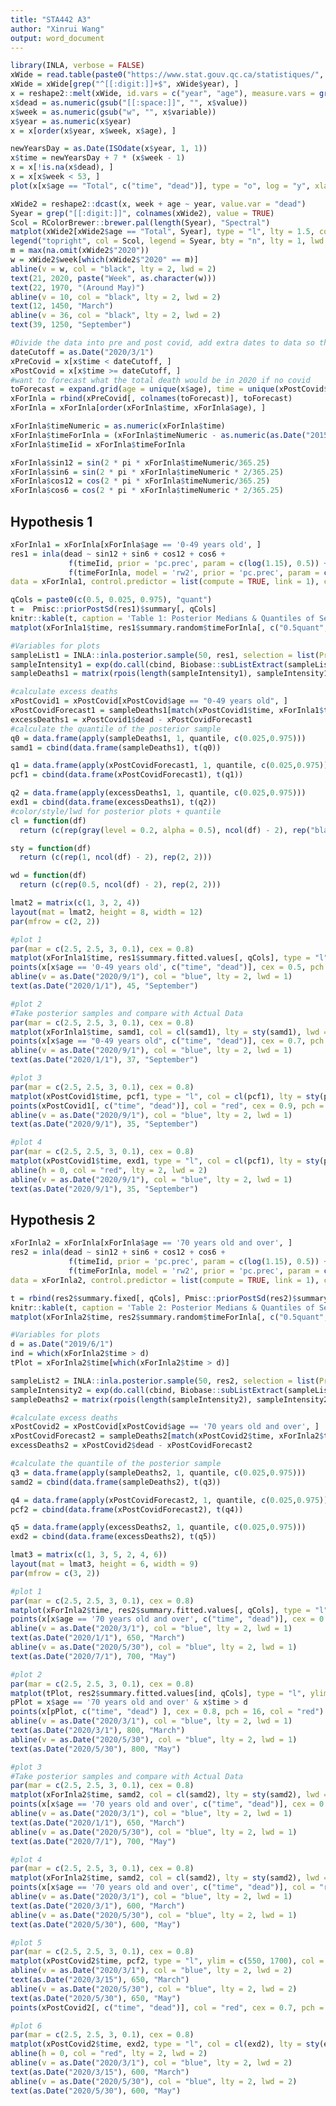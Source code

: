 ---
title: "STA442 A3"
author: "Xinrui Wang"
output: word_document
---  

```{r, cache=TRUE, message=FALSE}
library(INLA, verbose = FALSE)
xWide = read.table(paste0("https://www.stat.gouv.qc.ca/statistiques/", "population-demographie/deces-mortalite/", "WeeklyDeaths_QC_2010-2020_AgeGr.csv"), sep = ";", skip = 7, col.names = c("year", "junk", "age", paste0("w", 1:53)))
xWide = xWide[grep("^[[:digit:]]+$", xWide$year), ] 
x = reshape2::melt(xWide, id.vars = c("year", "age"), measure.vars = grep("^w[[:digit:]]+$", colnames(xWide)))
x$dead = as.numeric(gsub("[[:space:]]", "", x$value))
x$week = as.numeric(gsub("w", "", x$variable)) 
x$year = as.numeric(x$year) 
x = x[order(x$year, x$week, x$age), ]
```

```{r, fig.height = 4, fig.width = 7, fig.cap = 'Figure 2'}
newYearsDay = as.Date(ISOdate(x$year, 1, 1)) 
x$time = newYearsDay + 7 * (x$week - 1) 
x = x[!is.na(x$dead), ] 
x = x[x$week < 53, ]
plot(x[x$age == "Total", c("time", "dead")], type = "o", log = "y", xlab = "Year", ylab = "Total Death", main = "Plot of Total Death Over Time")
```

```{r, cache = TRUE, fig.height = 6, fig.width = 9, fig.cap = 'Figure 1'}
xWide2 = reshape2::dcast(x, week + age ~ year, value.var = "dead") 
Syear = grep("[[:digit:]]", colnames(xWide2), value = TRUE) 
Scol = RColorBrewer::brewer.pal(length(Syear), "Spectral") 
matplot(xWide2[xWide2$age == "Total", Syear], type = "l", lty = 1.5, col = Scol, xlab = "Week", ylab = "Total Death", main = "Total Death Over Time by Week and Year")
legend("topright", col = Scol, legend = Syear, bty = "n", lty = 1, lwd = 3)
m = max(na.omit(xWide2$"2020"))
w = xWide2$week[which(xWide2$"2020" == m)]
abline(v = w, col = "black", lty = 2, lwd = 2)
text(21, 2020, paste("Week", as.character(w)))
text(22, 1970, "(Around May)")
abline(v = 10, col = "black", lty = 2, lwd = 2)
text(12, 1450, "March")
abline(v = 36, col = "black", lty = 2, lwd = 2)
text(39, 1250, "September")
```

```{r}
#Divide the data into pre and post covid, add extra dates to data so that INLA will create forecasts
dateCutoff = as.Date("2020/3/1") 
xPreCovid = x[x$time < dateCutoff, ] 
xPostCovid = x[x$time >= dateCutoff, ] 
#want to forecast what the total death would be in 2020 if no covid
toForecast = expand.grid(age = unique(x$age), time = unique(xPostCovid$time), dead = NA) 
xForInla = rbind(xPreCovid[, colnames(toForecast)], toForecast) 
xForInla = xForInla[order(xForInla$time, xForInla$age), ]
```

```{r}
xForInla$timeNumeric = as.numeric(xForInla$time) 
xForInla$timeForInla = (xForInla$timeNumeric - as.numeric(as.Date("2015/1/1")))/365.25 
xForInla$timeIid = xForInla$timeForInla

xForInla$sin12 = sin(2 * pi * xForInla$timeNumeric/365.25) 
xForInla$sin6 = sin(2 * pi * xForInla$timeNumeric * 2/365.25) 
xForInla$cos12 = cos(2 * pi * xForInla$timeNumeric/365.25) 
xForInla$cos6 = cos(2 * pi * xForInla$timeNumeric * 2/365.25)
```
## Hypothesis 1
```{r, cache=TRUE}
xForInla1 = xForInla[xForInla$age == '0-49 years old', ] 
res1 = inla(dead ~ sin12 + sin6 + cos12 + cos6 + 
             f(timeIid, prior = 'pc.prec', param = c(log(1.15), 0.5)) +
             f(timeForInla, model = 'rw2', prior = 'pc.prec', param = c(0.05, 0.5)),
data = xForInla1, control.predictor = list(compute = TRUE, link = 1), control.compute = list(config = TRUE), family = 'poisson')
```

```{r, cache=TRUE, fig.height = 5, fig.width = 7, fig.cap = 'Figure 3'}
qCols = paste0(c(0.5, 0.025, 0.975), "quant") 
t =  Pmisc::priorPostSd(res1)$summary[, qCols]
knitr::kable(t, caption = 'Table 1: Posterior Medians & Quantiles of Seasonal Terms and SD', digit = 5)
matplot(xForInla1$time, res1$summary.random$timeForInla[, c("0.5quant", "0.975quant", "0.025quant")], type = "l", lty = c(1, 2, 2), col = "black", xlab = "Year", ylab = "", main = "Plot of Random Effect Without Seasonality")
```

```{r}
#Variables for plots
sampleList1 = INLA::inla.posterior.sample(50, res1, selection = list(Predictor = 0)) 
sampleIntensity1 = exp(do.call(cbind, Biobase::subListExtract(sampleList1, "latent"))) 
sampleDeaths1 = matrix(rpois(length(sampleIntensity1), sampleIntensity1), nrow(sampleIntensity1), ncol(sampleIntensity1))

#calculate excess deaths
xPostCovid1 = xPostCovid[xPostCovid$age == "0-49 years old", ]
xPostCovidForecast1 = sampleDeaths1[match(xPostCovid1$time, xForInla1$time), ] 
excessDeaths1 = xPostCovid1$dead - xPostCovidForecast1
#calculate the quantile of the posterior sample
q0 = data.frame(apply(sampleDeaths1, 1, quantile, c(0.025,0.975)))
samd1 = cbind(data.frame(sampleDeaths1), t(q0))

q1 = data.frame(apply(xPostCovidForecast1, 1, quantile, c(0.025,0.975)))
pcf1 = cbind(data.frame(xPostCovidForecast1), t(q1))

q2 = data.frame(apply(excessDeaths1, 1, quantile, c(0.025,0.975)))
exd1 = cbind(data.frame(excessDeaths1), t(q2))
#color/style/lwd for posterior plots + quantile
cl = function(df)
  return (c(rep(gray(level = 0.2, alpha = 0.5), ncol(df) - 2), rep("black", 2)))

sty = function(df)
  return (c(rep(1, ncol(df) - 2), rep(2, 2)))

wd = function(df)
  return (c(rep(0.5, ncol(df) - 2), rep(2, 2)))
```


```{r aGraph, cache=TRUE, fig.height = 8, fig.width = 11, fig.cap = 'Figure 4'}

lmat2 = matrix(c(1, 3, 2, 4))
layout(mat = lmat2, height = 8, width = 12)
par(mfrow = c(2, 2))

#plot 1 
par(mar = c(2.5, 2.5, 3, 0.1), cex = 0.8)
matplot(xForInla1$time, res1$summary.fitted.values[, qCols], type = "l", ylim = c(40, 105), col = c("black", "dark grey", "dark grey"), lwd = c(1.5, 2, 2), log = "y", xlab = "Year", ylab = "Death", main = "(a) Plot of Predicted and Actual Death Over Time")
points(x[x$age == '0-49 years old', c("time", "dead")], cex = 0.5, pch = 16, col = "red")
abline(v = as.Date("2020/9/1"), col = "blue", lty = 2, lwd = 1)
text(as.Date("2020/1/1"), 45, "September")

#plot 2
#Take posterior samples and compare with Actual Data
par(mar = c(2.5, 2.5, 3, 0.1), cex = 0.8)
matplot(xForInla1$time, samd1, col = cl(samd1), lty = sty(samd1), lwd = wd(samd1), type = "l", log = "y", xlab = "Year", ylab = "Death", main = "(b) Plot of Posterior Samples and Actual Death")
points(x[x$age == "0-49 years old", c("time", "dead")], cex = 0.7, pch = 16, col = "red")
abline(v = as.Date("2020/9/1"), col = "blue", lty = 2, lwd = 1)
text(as.Date("2020/1/1"), 37, "September")

#plot 3
par(mar = c(2.5, 2.5, 3, 0.1), cex = 0.8)
matplot(xPostCovid1$time, pcf1, type = "l", col = cl(pcf1), lty = sty(pcf1), lwd = wd(pcf1), xlab = "Month", ylab = "Death", main = "(c) Plot of Forecasted and Actual Death after March, 2020")
points(xPostCovid1[, c("time", "dead")], col = "red", cex = 0.9, pch = 16)
abline(v = as.Date("2020/9/1"), col = "blue", lty = 2, lwd = 1)
text(as.Date("2020/9/1"), 35, "September")

#plot 4
par(mar = c(2.5, 2.5, 3, 0.1), cex = 0.8)
matplot(xPostCovid1$time, exd1, type = "l", col = cl(pcf1), lty = sty(pcf1), lwd = wd(pcf1), xlab = "Month", ylab = "Excess Death", main = "(d) Plot of Excess Death after March, 2020")
abline(h = 0, col = "red", lty = 2, lwd = 2)
abline(v = as.Date("2020/9/1"), col = "blue", lty = 2, lwd = 1)
text(as.Date("2020/9/1"), 35, "September")
```

## Hypothesis 2
```{r, cache=TRUE}
xForInla2 = xForInla[xForInla$age == '70 years old and over', ] 
res2 = inla(dead ~ sin12 + sin6 + cos12 + cos6 + 
             f(timeIid, prior = 'pc.prec', param = c(log(1.15), 0.5)) +
             f(timeForInla, model = 'rw2', prior = 'pc.prec', param = c(0.05, 0.5)),
data = xForInla2, control.predictor = list(compute = TRUE, link = 1), control.compute = list(config = TRUE), family = 'poisson')
```

```{r, cache=TRUE, fig.height = 5, fig.width = 7, fig.cap = 'Figure 5'}
t = rbind(res2$summary.fixed[, qCols], Pmisc::priorPostSd(res2)$summary[, qCols])
knitr::kable(t, caption = 'Table 2: Posterior Medians & Quantiles of Seasonal Terms and SD', digit = 5)
matplot(xForInla2$time, res2$summary.random$timeForInla[, c("0.5quant", "0.975quant", "0.025quant")], type = "l", lty = c(1, 2, 2), col = "black", xlab = "Year", ylab = "", main = "Plot of Random Effect Without Seasonality")
```

```{r}
#Variables for plots
d = as.Date("2019/6/1")
ind = which(xForInla2$time > d)
tPlot = xForInla2$time[which(xForInla2$time > d)]

sampleList2 = INLA::inla.posterior.sample(50, res2, selection = list(Predictor = 0)) 
sampleIntensity2 = exp(do.call(cbind, Biobase::subListExtract(sampleList2, "latent"))) 
sampleDeaths2 = matrix(rpois(length(sampleIntensity2), sampleIntensity2), nrow(sampleIntensity2), ncol(sampleIntensity2))

#calculate excess deaths
xPostCovid2 = xPostCovid[xPostCovid$age == '70 years old and over', ]
xPostCovidForecast2 = sampleDeaths2[match(xPostCovid2$time, xForInla2$time), ] 
excessDeaths2 = xPostCovid2$dead - xPostCovidForecast2

#calculate the quantile of the posterior sample
q3 = data.frame(apply(sampleDeaths2, 1, quantile, c(0.025,0.975)))
samd2 = cbind(data.frame(sampleDeaths2), t(q3))

q4 = data.frame(apply(xPostCovidForecast2, 1, quantile, c(0.025,0.975)))
pcf2 = cbind(data.frame(xPostCovidForecast2), t(q4))

q5 = data.frame(apply(excessDeaths2, 1, quantile, c(0.025,0.975)))
exd2 = cbind(data.frame(excessDeaths2), t(q5))
```


```{r aGraphAgain, cache=TRUE, fig.height = 8, fig.width = 11, fig.cap = 'Figure 6'}

lmat3 = matrix(c(1, 3, 5, 2, 4, 6))
layout(mat = lmat3, height = 6, width = 9)
par(mfrow = c(3, 2))

#plot 1 
par(mar = c(2.5, 2.5, 3, 0.1), cex = 0.8)
matplot(xForInla2$time, res2$summary.fitted.values[, qCols], type = "l", ylim = c(600, 1300), col = c("black", "dark grey", "dark grey"), lwd = c(1.5, 2, 2), log = "y", xlab = "Year", ylab = "Death", main = "(a) Plot of Predicted and Actual Death Over Time")
points(x[x$age == '70 years old and over', c("time", "dead")], cex = 0.5, pch = 16, col = "red")
abline(v = as.Date("2020/3/1"), col = "blue", lty = 2, lwd = 1)
text(as.Date("2020/1/1"), 650, "March")
abline(v = as.Date("2020/5/30"), col = "blue", lty = 2, lwd = 1)
text(as.Date("2020/7/1"), 700, "May")

#plot 2 
par(mar = c(2.5, 2.5, 3, 0.1), cex = 0.8)
matplot(tPlot, res2$summary.fitted.values[ind, qCols], type = "l", ylim = c(650, 1300), col = c("black", "dark grey", "dark grey"), lwd = c(1.5, 2, 2), log = "y", xlab = "Year", ylab = "Death", main = "(b) Plot of Predicted and Actual Death after June 1st, 2019")
pPlot = x$age == '70 years old and over' & x$time > d
points(x[pPlot, c("time", "dead") ], cex = 0.8, pch = 16, col = "red")
abline(v = as.Date("2020/3/1"), col = "blue", lty = 2, lwd = 1)
text(as.Date("2020/3/1"), 800, "March")
abline(v = as.Date("2020/5/30"), col = "blue", lty = 2, lwd = 1)
text(as.Date("2020/5/30"), 800, "May")

#plot 3
#Take posterior samples and compare with Actual Data
par(mar = c(2.5, 2.5, 3, 0.1), cex = 0.8)
matplot(xForInla2$time, samd2, col = cl(samd2), lty = sty(samd2), lwd = wd(samd2), type = "l", log = "y", xlab = "Year", ylab = "Death", main = "(c) Plot of Posterior Samples and Actual Death")
points(x[x$age == '70 years old and over', c("time", "dead")], cex = 0.7, pch = 16, col = "red")
abline(v = as.Date("2020/3/1"), col = "blue", lty = 2, lwd = 1)
text(as.Date("2020/1/1"), 650, "March")
abline(v = as.Date("2020/5/30"), col = "blue", lty = 2, lwd = 1)
text(as.Date("2020/7/1"), 700, "May")

#plot 4
par(mar = c(2.5, 2.5, 3, 0.1), cex = 0.8)
matplot(xForInla2$time, samd2, col = cl(samd2), lty = sty(samd2), lwd = wd(samd2), type = "l", log = "y", xlim = as.Date(c("2019/6/1", "2020/11/1")), xlab = "Year", ylab = "Death", main = "(d) Plot of Posterior Samples and Actual Death after June 1st, 2019")
points(x[x$age == '70 years old and over', c("time", "dead")], col = "red", cex = 0.7, pch = 16)
abline(v = as.Date("2020/3/1"), col = "blue", lty = 2, lwd = 1)
text(as.Date("2020/3/1"), 600, "March")
abline(v = as.Date("2020/5/30"), col = "blue", lty = 2, lwd = 1)
text(as.Date("2020/5/30"), 600, "May")

#plot 5
par(mar = c(2.5, 2.5, 3, 0.1), cex = 0.8)
matplot(xPostCovid2$time, pcf2, type = "l", ylim = c(550, 1700), col = cl(pcf2), lty = sty(pcf2), lwd = wd(pcf2), xlab = "Month", ylab = "Death", main = "(e) Plot of Forecasted and Actual Death after March, 2020")
abline(v = as.Date("2020/3/1"), col = "blue", lty = 2, lwd = 2)
text(as.Date("2020/3/15"), 650, "March")
abline(v = as.Date("2020/5/30"), col = "blue", lty = 2, lwd = 2)
text(as.Date("2020/5/30"), 650, "May")
points(xPostCovid2[, c("time", "dead")], col = "red", cex = 0.7, pch = 16)

#plot 6
par(mar = c(2.5, 2.5, 3, 0.1), cex = 0.8)
matplot(xPostCovid2$time, exd2, type = "l", col = cl(exd2), lty = sty(exd2), lwd = wd(exd2), xlab = "Month", ylab = "Excess Death", main = "(f) Plot of Excess Death after March, 2020")
abline(h = 0, col = "red", lty = 2, lwd = 2)
abline(v = as.Date("2020/3/1"), col = "blue", lty = 2, lwd = 2)
text(as.Date("2020/3/15"), 600, "March")
abline(v = as.Date("2020/5/30"), col = "blue", lty = 2, lwd = 2)
text(as.Date("2020/5/30"), 600, "May")
```
